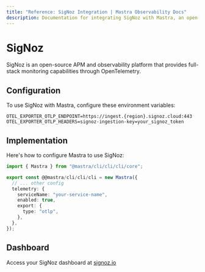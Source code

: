 ```yaml
---
title: "Reference: SigNoz Integration | Mastra Observability Docs"
description: Documentation for integrating SigNoz with Mastra, an open-source APM and observability platform providing full-stack monitoring through OpenTelemetry.
---
```


# SigNoz

SigNoz is an open-source APM and observability platform that provides full-stack monitoring capabilities through OpenTelemetry.

## Configuration

To use SigNoz with Mastra, configure these environment variables:

```env
OTEL_EXPORTER_OTLP_ENDPOINT=https://ingest.{region}.signoz.cloud:443
OTEL_EXPORTER_OTLP_HEADERS=signoz-ingestion-key=your_signoz_token
```

## Implementation

Here's how to configure Mastra to use SigNoz:

```typescript
import { Mastra } from "@mastra/cli/cli/cli/core";

export const @@mastra/cli/cli/cli = new Mastra({
  // ... other config
  telemetry: {
    serviceName: "your-service-name",
    enabled: true,
    export: {
      type: "otlp",
    },
  },
});
```

## Dashboard

Access your SigNoz dashboard at [signoz.io](https://signoz.io/)
